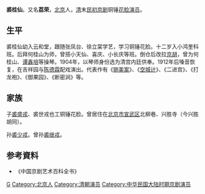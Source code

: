 {{expand|time=2017-01-14T09:13:19+00:00}}
'''裘桂仙'''{{BD|1878年||1933年||}}。又名'''荔荣'''，[[北京|北京]]人，[[清|清]]末[[中華民國|民初]][[京剧|京剧]]铜锤[[花脸|花脸]][[演员|演员]]。

== 生平 ==
裘桂仙幼入云和堂，跟随张凤台、徐立棠学艺，学习铜锤花脸。十二岁入小鸿奎科班。后拜何桂山为师，曾搭小天仙、喜庆、小长庆等班。倒仓后改拉[[京胡|京胡]]，曾为何桂山、[[谭鑫培|谭鑫培]]等操琴。1904年，以琴师身份选为清宫内廷供奉。1912年后嗓音恢复，在吉祥园与[[陈德霖_(清朝)|陈德霖]]配戏演出。代表作有《[[铡美案|铡美案]]》、《[[空城计|空城计]]》、《二进宫》、《打龙袍》、《御果园》、《断密涧》等。

== 家族 ==
子[[裘盛戎|裘盛戎]]、裘世戎也工铜锤花脸。曾居住在[[北京市|北京市]][[宣武区|宣武区]]北柳巷、兴胜寺（今兴胜胡同）。

孙[[裘少戎|裘少戎]]。曾孙[[裘继戎|裘继戎]]。

==参考資料== 
* 《中国京剧艺术百科全书》

{{Authority control}}

{{DEFAULTSORT:}}
[[Category:裘姓|G]]
[[Category:北京人|Category:北京人]]
[[Category:清朝演员|Category:清朝演员]]
[[Category:中华民国大陆时期京剧演员|Category:中华民国大陆时期京剧演员]]